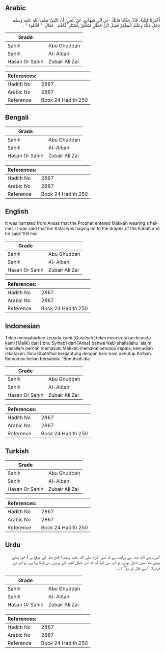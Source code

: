 ## Arabic


<div dir="rtl" lang="ar" style={{fontSize:'larger',backgroundColor:'#f8f9fa',padding:20}}>
أَخْبَرَنَا قُتَيْبَةُ، قَالَ حَدَّثَنَا مَالِكٌ، عَنِ ابْنِ شِهَابٍ، عَنْ أَنَسٍ، أَنَّ النَّبِيَّ صلى الله عليه وسلم دَخَلَ مَكَّةَ وَعَلَيْهِ الْمِغْفَرُ فَقِيلَ ابْنُ خَطَلٍ مُتَعَلِّقٌ بِأَسْتَارِ الْكَعْبَةِ ‏.‏ فَقَالَ ‏ "‏ اقْتُلُوهُ ‏"‏ ‏.‏
</div>
<div style={{backgroundColor:'#f8f9fa',padding:20, marginBottom: 10}}><table> <thead> <tr> <th>Grade</th> <th></th> </tr> </thead> <tbody> <tr><td>Sahih</td><td>Abu Ghuddah</td></tr><tr><td>Sahih</td><td>Al-Albani</td></tr><tr><td>Hasan Or Sahih</td><td>Zubair Ali Zai</td></tr></tbody></table><table> <thead> <tr> <th>References:</th> <th></th> </tr> </thead> <tbody><tr><td>Hadith No</td><td>2867</td></tr><tr><td>Arabic No</td><td>2867</td></tr><tr><td>Reference</td><td>Book 24 Hadith 250</td></tr></tbody></table></div>

## Bengali


<div dir="ltr" lang="bn" style={{fontSize:'larger',backgroundColor:'#f8f9fa',padding:20}}>

</div>
<div style={{backgroundColor:'#f8f9fa',padding:20, marginBottom: 10}}><table> <thead> <tr> <th>Grade</th> <th></th> </tr> </thead> <tbody> <tr><td>Sahih</td><td>Abu Ghuddah</td></tr><tr><td>Sahih</td><td>Al-Albani</td></tr><tr><td>Hasan Or Sahih</td><td>Zubair Ali Zai</td></tr></tbody></table><table> <thead> <tr> <th>References:</th> <th></th> </tr> </thead> <tbody><tr><td>Hadith No</td><td>2867</td></tr><tr><td>Arabic No</td><td>2867</td></tr><tr><td>Reference</td><td>Book 24 Hadith 250</td></tr></tbody></table></div>

## English


<div dir="ltr" lang="en" style={{fontSize:'larger',backgroundColor:'#f8f9fa',padding:20}}>
It was narrated from Ansas that the Prophet entered Makkah wearing a helmet. It was said that Ibn Katal was haging on to the drapes of the Kabah and he said:"Kill him
</div>
<div style={{backgroundColor:'#f8f9fa',padding:20, marginBottom: 10}}><table> <thead> <tr> <th>Grade</th> <th></th> </tr> </thead> <tbody> <tr><td>Sahih</td><td>Abu Ghuddah</td></tr><tr><td>Sahih</td><td>Al-Albani</td></tr><tr><td>Hasan Or Sahih</td><td>Zubair Ali Zai</td></tr></tbody></table><table> <thead> <tr> <th>References:</th> <th></th> </tr> </thead> <tbody><tr><td>Hadith No</td><td>2867</td></tr><tr><td>Arabic No</td><td>2867</td></tr><tr><td>Reference</td><td>Book 24 Hadith 250</td></tr></tbody></table></div>

## Indonesian


<div dir="ltr" lang="id" style={{fontSize:'larger',backgroundColor:'#f8f9fa',padding:20}}>
Telah mengabarkan kepada kami [Qutaibah] telah menceritakan kepada kami [Malik] dari [Ibnu Syihab] dari [Anas] bahwa Nabi shallallahu 'alaihi wasallam pernah memasuki Mekkah memakai penutup kepala, kemudian dikatakan; Ibnu Khaththal bergantung dengan kain-kain penutup Ka'bah. Kemudian beliau bersabda: "Bunuhlah dia
</div>
<div style={{backgroundColor:'#f8f9fa',padding:20, marginBottom: 10}}><table> <thead> <tr> <th>Grade</th> <th></th> </tr> </thead> <tbody> <tr><td>Sahih</td><td>Abu Ghuddah</td></tr><tr><td>Sahih</td><td>Al-Albani</td></tr><tr><td>Hasan Or Sahih</td><td>Zubair Ali Zai</td></tr></tbody></table><table> <thead> <tr> <th>References:</th> <th></th> </tr> </thead> <tbody><tr><td>Hadith No</td><td>2867</td></tr><tr><td>Arabic No</td><td>2867</td></tr><tr><td>Reference</td><td>Book 24 Hadith 250</td></tr></tbody></table></div>

## Turkish


<div dir="ltr" lang="tr" style={{fontSize:'larger',backgroundColor:'#f8f9fa',padding:20}}>

</div>
<div style={{backgroundColor:'#f8f9fa',padding:20, marginBottom: 10}}><table> <thead> <tr> <th>Grade</th> <th></th> </tr> </thead> <tbody> <tr><td>Sahih</td><td>Abu Ghuddah</td></tr><tr><td>Sahih</td><td>Al-Albani</td></tr><tr><td>Hasan Or Sahih</td><td>Zubair Ali Zai</td></tr></tbody></table><table> <thead> <tr> <th>References:</th> <th></th> </tr> </thead> <tbody><tr><td>Hadith No</td><td>2867</td></tr><tr><td>Arabic No</td><td>2867</td></tr><tr><td>Reference</td><td>Book 24 Hadith 250</td></tr></tbody></table></div>

## Urdu


<div dir="rtl" lang="ur" style={{fontSize:'larger',backgroundColor:'#f8f9fa',padding:20}}>
انس رضی الله عنہ سے روایت ہے کہ نبی اکرم صلی اللہ علیہ وسلم ( فتح مکہ کے موقع پر ) خود پہنے ہوئے مکہ میں داخل ہوئے، تو آپ سے کہا گیا کہ ابن خطل کعبہ کے پردوں سے لپٹا ہوا ہے، تو آپ نے فرمایا: ”اسے قتل کر دو“ ۱؎۔
</div>
<div style={{backgroundColor:'#f8f9fa',padding:20, marginBottom: 10}}><table> <thead> <tr> <th>Grade</th> <th></th> </tr> </thead> <tbody> <tr><td>Sahih</td><td>Abu Ghuddah</td></tr><tr><td>Sahih</td><td>Al-Albani</td></tr><tr><td>Hasan Or Sahih</td><td>Zubair Ali Zai</td></tr></tbody></table><table> <thead> <tr> <th>References:</th> <th></th> </tr> </thead> <tbody><tr><td>Hadith No</td><td>2867</td></tr><tr><td>Arabic No</td><td>2867</td></tr><tr><td>Reference</td><td>Book 24 Hadith 250</td></tr></tbody></table></div>